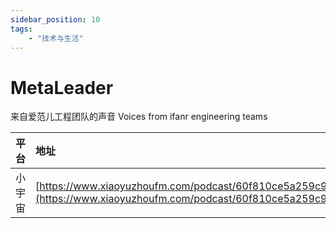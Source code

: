 ---
sidebar_position: 10
tags:
    - "技术与生活"
---

# MetaLeader

来自爱范儿工程团队的声音
Voices from ifanr engineering teams

| 平台 | 地址 |
|:--|:----|
| 小宇宙 | [https://www.xiaoyuzhoufm.com/podcast/60f810ce5a259c96043ae6c2](https://www.xiaoyuzhoufm.com/podcast/60f810ce5a259c96043ae6c2) |
